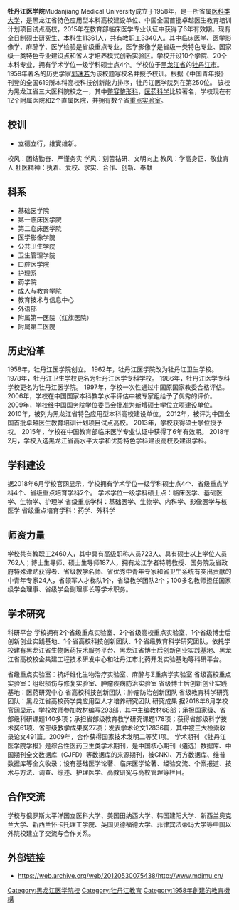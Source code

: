 '''牡丹江医学院'''Mudanjiang Medical University成立于1958年，是一所省属[[医科类大学|医科类大学]]，是黑龙江省特色应用型本科高校建设单位、中国全国首批卓越医生教育培训计划项目试点高校，2015年在教育部临床医学专业认证中获得了6年有效期。现有全日制硕士研究生、本科生11361人，共有教职工3340人。其中临床医学、医学影像学、麻醉学、医学检验是省级重点专业，医学影像学是省级一类特色专业、国家级一类特色专业建设点和省人才培养模式创新实验区。学校开设10个学院、20个本科专业，拥有学术学位一级学科硕士点4个。学校位于[[黑龙江省|黑龙江省]]的[[牡丹江市|牡丹江市]]。1959年著名的历史学家[[郭沫若|郭沫若]]为该校题写校名并授予校训。根据《中国青年报》刊登的全国619所本科高校科技创新能力排序，牡丹江医学院列在第250位。 该校为黑龙江省三大医科院校之一，其中[[整容整形科|整容整形科]]，[[医药科学|医药科学]]比较著名，学校现在有12个附属医院和2个直属医院，并拥有数个省[[重点实验室|重点实验室]]。

== 校训 ==
* 立德立行，维實维新。
校风：团结勤奋、严谨务实
学风：刻苦钻研、文明向上
教风：学高身正、敬业育人
牡医精神：执着、爱校、求实、合作、创新、奉献

== 科系 ==
* 基础医学院
* 第一临床医学院
* 第二临床医学院
* 医学影像学院 
* 公共卫生学院
* 卫生管理学院
* 口腔医学院 
* 护理系
* 药学院 
* 成人与教育学院
* 教育技术与信息中心
* 外语部
* 附属第一医院（红旗医院）
* 附属第二医院
== 历史沿革 ==
1958年，牡丹江医学院创立。
1962年，牡丹江医学院改为牡丹江卫生学校。
1978年，牡丹江卫生学校更名为牡丹江医学专科学校。
1986年，牡丹江医学专科学校更名为牡丹江医学院。
1997年，学校一次性通过中国原国家教委合格评估。
2006年，学校在中国国家本科教学水平评估中被专家组给予了优秀的评价。
2009年，学校经中国国务院学位委员会批准为新增硕士学位立项建设单位。
2010年，被列为黑龙江省特色应用型本科高校建设单位。
2012年，被评为中国全国首批卓越医生教育培训计划项目试点高校。
2013年，学校获得硕士学位授予权。
2015年，学校在中国教育部临床医学专业认证中获得了6年有效期。
2018年2月，学校入选黑龙江省高水平大学和优势特色学科建设高校及建设学科。
== 学科建设 ==
据2018年6月学校官网显示，学校拥有学术学位一级学科硕士点4个、省级重点学科4个、省级重点培育学科2个。
学术学位一级学科硕士点：临床医学、基础医学、生物学、护理学
省级重点学科：基础医学、生物学、内科学、影像医学与核医学
省级重点培育学科：药学、外科学
== 师资力量 ==
学校共有教职工2460人，其中具有高级职称人员723人、具有硕士以上学位人员762人；博士生导师、硕士生导师187人，拥有龙江学者特聘教授、国务院及省政府特殊津贴获得者、省级教学名师、省优秀中青年专家和省卫生系统有突出贡献的中青年专家24人，省领军人才梯队1个，省级教学团队2个；100多名教师担任国家级学会理事、省级学会副理事长等学术职务。
== 学术研究 ==
科研平台
学校拥有2个省级重点实验室、2个省级高校重点实验室、1个省级博士后创新创业实践基地、1个省高校科技创新团队、1个省级教育科学研究团队，依托学校建有黑龙江省生物医药技术服务平台、黑龙江省博士后创新创业实践基地、黑龙江省高校校企共建工程技术研发中心和牡丹江市北药开发实验基地等科研平台。

省级重点实验室：抗纤维化生物治疗实验室、麻醉与Σ重病学实验室
省级高校重点实验室：组织损伤与修复实验室、肿瘤疾病防治实验室
省级博士后创新创业实践基地：医药研究中心
省高校科技创新团队：肿瘤防治创新团队
省级教育科学研究团队：黑龙江省高校药学类应用型人才培养研究团队
研究成果
据2018年6月学校官网显示，学校教师参加教材编写293部，其中主编教材68部；承担国家级、省部级科研课题140多项；承担省部级教育教学研究课题178项；获得省部级科学技术奖61项、省部级教学成果奖27项；发表学术论文12836篇，其中被三大检索收录论文491篇。2009年，合作获得国家技术发明二等奖1项。
学术期刊
《牡丹江医学院学报》是综合性医药卫生类学术期刊，是中国核心期刊（遴选）数据库、中国期刊全文数据库（CJFD）等数据库的来源期刊，被CNKI、万方数据库、维普数据库等全文收录；设有基础医学论著、临床医学论著、经验交流、个案报道、技术与方法、调查、综述、护理医学、高教研究与高校管理等栏目。
== 合作交流 ==
学校与俄罗斯太平洋国立医科大学、美国田纳西大学、韩国建阳大学、新西兰奥克兰大学、新西兰怀卡托理工学院、英国贝德福德大学、菲律宾法蒂玛大学等中国以外院校建立了交流与合作关系。
==外部链接==
*https://web.archive.org/web/20120530075438/http://www.mdjmu.cn/


{{黑龙江高等院校}}

[[Category:黑龙江医学院校|Category:黑龙江医学院校]]
[[Category:牡丹江教育|Category:牡丹江教育]]
[[Category:1958年創建的教育機構|Category:1958年創建的教育機構]]